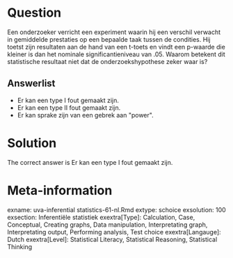 Question
========

Een onderzoeker verricht een experiment waarin hij een verschil verwacht in gemiddelde prestaties op een bepaalde taak tussen de condities. Hij toetst zijn resultaten aan de hand van een t-toets en vindt een p-waarde die kleiner is dan het nominale significantieniveau van .05. Waarom betekent dit statistische resultaat niet dat de onderzoekshypothese zeker waar is? 

Answerlist
----------
* Er kan een type I fout gemaakt zijn.
* Er kan een type II fout gemaakt zijn.
* Er kan sprake zijn van een gebrek aan \"power\".

Solution
========

The correct answer is  Er kan een type I fout gemaakt zijn. 

Meta-information
================
exname: uva-inferential statistics-61-nl.Rmd 
extype: schoice 
exsolution: 100 
exsection: Inferentiële statistiek 
exextra[Type]: Calculation, Case, Conceptual, Creating graphs, Data manipulation, Interpretating graph, Interpretating output, Performing analysis, Test choice 
exextra[Langauge]: Dutch 
exextra[Level]: Statistical Literacy, Statistical Reasoning, Statistical Thinking 
